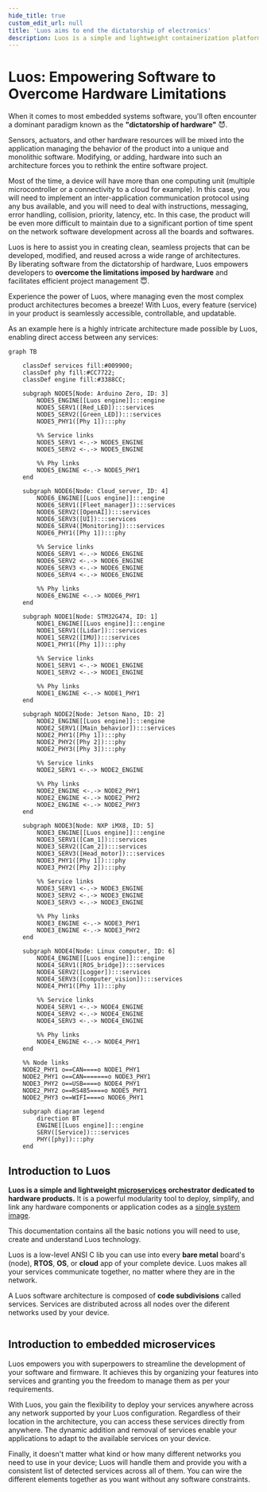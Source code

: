 ```yaml
---
hide_title: true
custom_edit_url: null
title: 'Luos aims to end the dictatorship of electronics'
description: Luos is a simple and lightweight containerization platform dedicated to embedded systems enabling a microservices architecture for electronics.
---
```



# Luos: Empowering Software to Overcome Hardware Limitations

When it comes to most embedded systems software, you'll often encounter a dominant paradigm known as the **"dictatorship of hardware"** 😈.

Sensors, actuators, and other hardware resources will be mixed into the application managing the behavior of the product into a unique and monolithic software. Modifying, or adding, hardware into such an architecture forces you to rethink the entire software project.

Most of the time, a device will have more than one computing unit (multiple microcontroller or a connectivity to a cloud for example). In this case, you will need to implement an inter-application communication protocol using any bus available, and you will need to deal with instructions, messaging, error handling, collision, priority, latency, etc. In this case, the product will be even more difficult to maintain due to a significant portion of time spent on the network software development across all the boards and softwares.

Luos is here to assist you in creating clean, seamless projects that can be developed, modified, and reused across a wide range of architectures.<br/>By liberating software from the dictatorship of hardware, Luos empowers developers to **overcome the limitations imposed by hardware** and facilitates efficient project management 😇.

Experience the power of Luos, where managing even the most complex product architectures becomes a breeze! With Luos, every feature (service) in your product is seamlessly accessible, controllable, and updatable.

As an example here is a highly intricate architecture made possible by Luos, enabling direct access between any services:

```mermaid
graph TB

    classDef services fill:#009900;
    classDef phy fill:#CC7722;
    classDef engine fill:#3388CC;

    subgraph NODE5[Node: Arduino Zero, ID: 3]
        NODE5_ENGINE[[Luos engine]]:::engine
        NODE5_SERV1([Red_LED]):::services
        NODE5_SERV2([Green_LED]):::services
        NODE5_PHY1([Phy 1]):::phy

        %% Service links
        NODE5_SERV1 <-.-> NODE5_ENGINE
        NODE5_SERV2 <-.-> NODE5_ENGINE

        %% Phy links
        NODE5_ENGINE <-.-> NODE5_PHY1
    end

    subgraph NODE6[Node: Cloud_server, ID: 4]
        NODE6_ENGINE[[Luos engine]]:::engine
        NODE6_SERV1([Fleet_manager]):::services
        NODE6_SERV2([OpenAI]):::services
        NODE6_SERV3([UI]):::services
        NODE6_SERV4([Monitoring]):::services
        NODE6_PHY1([Phy 1]):::phy

        %% Service links
        NODE6_SERV1 <-.-> NODE6_ENGINE
        NODE6_SERV2 <-.-> NODE6_ENGINE
        NODE6_SERV3 <-.-> NODE6_ENGINE
        NODE6_SERV4 <-.-> NODE6_ENGINE

        %% Phy links
        NODE6_ENGINE <-.-> NODE6_PHY1
    end

    subgraph NODE1[Node: STM32G474, ID: 1]
        NODE1_ENGINE[[Luos engine]]:::engine
        NODE1_SERV1([Lidar]):::services
        NODE1_SERV2([IMU]):::services
        NODE1_PHY1([Phy 1]):::phy

        %% Service links
        NODE1_SERV1 <-.-> NODE1_ENGINE
        NODE1_SERV2 <-.-> NODE1_ENGINE

        %% Phy links
        NODE1_ENGINE <-.-> NODE1_PHY1
    end

    subgraph NODE2[Node: Jetson Nano, ID: 2]
        NODE2_ENGINE[[Luos engine]]:::engine
        NODE2_SERV1([Main_behavior]):::services
        NODE2_PHY1([Phy 1]):::phy
        NODE2_PHY2([Phy 2]):::phy
        NODE2_PHY3([Phy 3]):::phy

        %% Service links
        NODE2_SERV1 <-.-> NODE2_ENGINE

        %% Phy links
        NODE2_ENGINE <-.-> NODE2_PHY1
        NODE2_ENGINE <-.-> NODE2_PHY2
        NODE2_ENGINE <-.-> NODE2_PHY3
    end

    subgraph NODE3[Node: NXP iMX8, ID: 5]
        NODE3_ENGINE[[Luos engine]]:::engine
        NODE3_SERV1([Cam_1]):::services
        NODE3_SERV2([Cam_2]):::services
        NODE3_SERV3([Head_motor]):::services
        NODE3_PHY1([Phy 1]):::phy
        NODE3_PHY2([Phy 2]):::phy

        %% Service links
        NODE3_SERV1 <-.-> NODE3_ENGINE
        NODE3_SERV2 <-.-> NODE3_ENGINE
        NODE3_SERV3 <-.-> NODE3_ENGINE

        %% Phy links
        NODE3_ENGINE <-.-> NODE3_PHY1
        NODE3_ENGINE <-.-> NODE3_PHY2
    end

    subgraph NODE4[Node: Linux computer, ID: 6]
        NODE4_ENGINE[[Luos engine]]:::engine
        NODE4_SERV1([ROS_bridge]):::services
        NODE4_SERV2([Logger]):::services
        NODE4_SERV3([computer_vision]):::services
        NODE4_PHY1([Phy 1]):::phy

        %% Service links
        NODE4_SERV1 <-.-> NODE4_ENGINE
        NODE4_SERV2 <-.-> NODE4_ENGINE
        NODE4_SERV3 <-.-> NODE4_ENGINE

        %% Phy links
        NODE4_ENGINE <-.-> NODE4_PHY1
    end

    %% Node links
    NODE2_PHY1 o==CAN====o NODE1_PHY1
    NODE2_PHY1 o==CAN=======o NODE3_PHY1
    NODE3_PHY2 o==USB====o NODE4_PHY1
    NODE2_PHY2 o==RS485====o NODE5_PHY1
    NODE2_PHY3 o==WIFI====o NODE6_PHY1

    subgraph diagram legend
        direction BT
        ENGINE[[Luos engine]]:::engine
        SERV([Service]):::services
        PHY([phy]):::phy
    end
```



## Introduction to Luos

**Luos is a simple and lightweight <a href="https://en.wikipedia.org/wiki/Microservices" target="_blank" rel="external nofollow">microservices<IconExternalLink width="10"></IconExternalLink></a> orchestrator dedicated to hardware products.** It is a powerful modularity tool to deploy, simplify, and link any hardware components or application codes as a <a href="https://en.wikipedia.org/wiki/Single_system_image" target="_blank" rel="external nofollow">single system image<IconExternalLink width="10"></IconExternalLink></a>.

This documentation contains all the basic notions you will need to use, create and understand Luos technology.

Luos is a low-level ANSI C lib you can use into every **bare metal** board's (<Tooltip def={useDocusaurusContext().siteConfig.customFields.node_def}>node</Tooltip>), **RTOS**, **OS**, or **cloud** app of your complete device. Luos makes all your services communicate together, no matter where they are in the network.

A Luos software architecture is composed of **code subdivisions** called <Tooltip def={useDocusaurusContext().siteConfig.customFields.service_def}>services</Tooltip>. Services are distributed across all <Tooltip def={useDocusaurusContext().siteConfig.customFields.node_def}>nodes</Tooltip> over the diferent networks used by your device.

<div align="center">
  <Image
    sources={{
      light: '/assets/images/feature-service-package-node-board.png',
      dark: '/assets/images/luos-layers-white.png',
    }}
  />
</div>

## Introduction to embedded microservices

Luos empowers you with superpowers to streamline the development of your software and firmware. It achieves this by organizing your features into services and granting you the freedom to manage them as per your requirements.

With Luos, you gain the flexibility to deploy your services anywhere across any network supported by your Luos configuration. Regardless of their location in the architecture, you can access these services directly from anywhere. The dynamic addition and removal of services enable your applications to adapt to the available services on your device.

Finally, it doesn't matter what kind or how many different networks you need to use in your device; Luos will handle them and provide you with a consistent list of detected services across all of them. You can wire the different elements together as you want without any software constraints.
